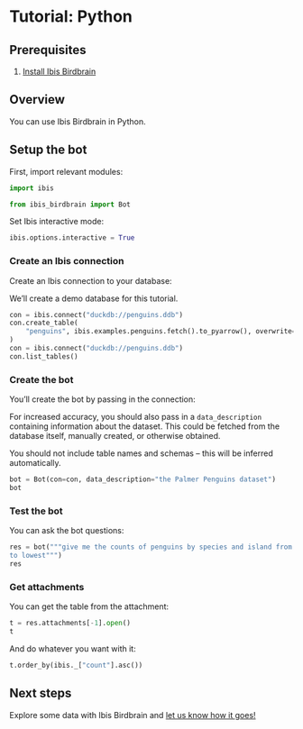 # Tutorial: Python

## Prerequisites

1. [Install Ibis Birdbrain](/install.qmd)

## Overview

You can use Ibis Birdbrain in Python.

## Setup the bot

First, import relevant modules:

```python
import ibis

from ibis_birdbrain import Bot
```

Set Ibis interactive mode:

```python
ibis.options.interactive = True
```

### Create an Ibis connection

Create an Ibis connection to your database:

::: {.callout-warning}
We'll create a demo database for this tutorial.
:::

```python
con = ibis.connect("duckdb://penguins.ddb")
con.create_table(
    "penguins", ibis.examples.penguins.fetch().to_pyarrow(), overwrite=True
)
con = ibis.connect("duckdb://penguins.ddb")
con.list_tables()
```

### Create the bot

You'll create the bot by passing in the connection:

::: {.callout-tip}
For increased accuracy, you should also pass in a `data_description` containing
information about the dataset. This could be fetched from the database itself,
manually created, or otherwise obtained.

You should not include table names and schemas -- this will be inferred
automatically.
:::

```python
bot = Bot(con=con, data_description="the Palmer Penguins dataset")
bot
```

### Test the bot

You can ask the bot questions:

```python
res = bot("""give me the counts of penguins by species and island from highest
to lowest""")
res
```

### Get attachments

You can get the table from the attachment:

```python
t = res.attachments[-1].open()
t
```

And do whatever you want with it:

```python
t.order_by(ibis._["count"].asc())
```

## Next steps

Explore some data with Ibis Birdbrain and [let us know how it
goes!](https://github.com/ibis-project/ibis-birdbrain/issues/new)
